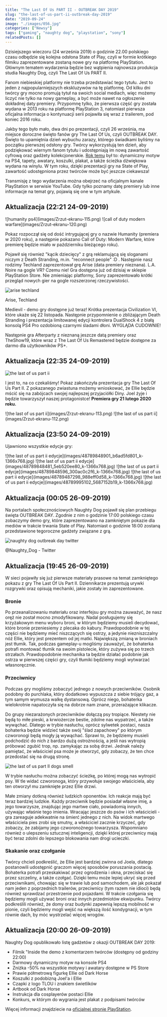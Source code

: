 ```yaml
---
title: "The Last Of Us PART II - OUTBREAK DAY 2019"
slug: "the-last-of-us-part-ii-outbreak-day-2019"
date: "2019-09-24"
image: "./images/056.jpg"
categories: ["Newsy"]
tags: ["gaming", "naughty dog", "playstation", "sony"]
relatedPosts: []
---
```


Dzisiejszego wieczoru (24 września 2019) o godzinie 22.00 polskiego czasu odbędzie się kolejna odsłona State of Play, czyli w formie krótkiego filmiku zaprezentowane zostaną nowe gry na platformę PlayStation. Głównym tematem wydarzenia będzie bez wątpienia najnowsza produkcja studia Naughty Dog, czyli The Last Of Us PART II.

Fanom niebieskiej platformy nie trzeba przedstawiać tego tytułu. Jest to jeden z najpopularniejszych ekskluzywów na tę platformę. Od kilku dni twórcy gry mocno promują tytuł na swoich social mediach, więc możemy liczyć nie tylko na nowy gameplay, a być może nawet na ogłoszenie dokładnej daty premiery. Przypomnę tylko, że pierwsza część gry została wydana w 2013 roku na platformę PlayStation 3, natomiast pierwsza oficjalna informacja o kontynuacji serii pojawiła się wraz z trailerem, pod koniec 2016 roku.

Jakby tego było mało, dwa dni po prezentacji, czyli 26 września, ma miejsce doroczne święto fanów gry The Last Of Us, czyli OUTBREAK DAY. Święto to upamiętnia dzień wybuchu zarazy, którego świadkami byliśmy na początku pierwszej odsłony gry. Twórcy wykorzystują ten dzień, aby podziękować wiernym fanom tytułu i udostępniają im nową zawartość cyfrową oraz gadżety kolekcjonerskie. [Rok temu](/outbreak-day-2018/) był to: dynamiczny motyw na PS4, tapety, awatary, koszulki, plakat, a także ścieżka dźwiękowa wydana na winylu. W tym roku, dzięki prezentacji gry na State of Play, zawartość udostępniona przez twórców może być jeszcze ciekawsza!

Transmisję z tego wydarzenia można obejrzeć na oficjalnym kanale PlayStation w serwisie YouTube. Gdy tylko poznamy datę premiery lub inne informacje na temat gry, pojawią się one w tym artykule.

<YouTube id='FekB7shVUC8' title='State of Play 24 września 2019'></YouTube>

## Aktualizacja (22:21 24-09-2019)

<Gallery>
![humanity ps4](images/Zrzut-ekranu-115.png)
![call of duty modern warfare](images/Zrzut-ekranu-120.png)
</Gallery>

Pokaz rozpoczął się od dość intrygującej gry o nazwie Humanity (premiera w 2020 roku), a następnie pokazano Call of Duty: Modern Warfare, które premierę będzie miało w październiku bieżącego roku).

Pojawił się również "kącik dziecięcy" z grą reklamującą się sloganami niczym z Death Stranding, m.in. "reconnect people" :D . Następnie nasz rodzimy Techland zaprezentował grę Arise (data premiery nieznana). L.A. Noire na gogle VR? Czemu nie! Gra dostępna już od dzisiaj w sklepie PlayStation Store. Nie zmieniając platformy, Sony zaprezentowało krótki przegląd nowych gier na gogle rozszerzonej rzeczywistości.

![arise techland](images/Zrzut-ekranu-123.png)

<ImageDescription>Arise, Techland</ImageDescription>

Medievil - demo gry dostępne już teraz! Krótka prezentacja Civilization VI, które ukaże się 22 listopada. Następnie przypomnienie o zbliżającym Death Stranding i prezentacja limitowanej edycji kontrolera DualShock 4 z białą konsolą PS4 Pro ozdobioną czarnymi śladami dłoni. WYGLĄDA CUDOWNIE!

<YouTube id='davszDemUns' title='death stranding ps4 special'></YouTube>

Następnie gra Afterparty z nieznaną jeszcze datą premiery oraz TheShow19, które wraz z The Last Of Us Remastered będzie dostępne za darmo dla użytkowników PS+.

## Aktualizacja (22:35 24-09-2019)

![the last of us part ii](images/Zrzut-ekranu-111.png)

I jest to, na co czekaliśmy! Pokaz zakończyła prezentacja gry The Last Of Us Part II. Z pokazanego zwiastuna możemy wnioskować, że Ellie będzie mścić się na zabójcach swojej najlepszej przyjaciółki Diny. Joel żyje i będzie towarzyszył naszej protagonistce! **Premiera gry 21 lutego 2020 roku.**

<Gallery>
![the last of us part ii](images/Zrzut-ekranu-113.png)
![the last of us part ii](images/Zrzut-ekranu-112.png)
</Gallery>

## Aktualizacja (23:50 24-09-2019)

Ujawniono wszystkie edycje gry:

<Gallery width='2'>
![the last of us part ii edycje](images/48789848901_b6ad5fd801_k-1366x768.jpg)
![the last of us part ii edycje](images/48789848481_5eb520ee80_k-1366x768.jpg)
![the last of us part ii edycje](images/48789848596_300ac0c2f6_k-1366x768.jpg)
![the last of us part ii edycje](images/48789487298_988eff0d58_k-1366x768.jpg)
![the last of us part ii edycje](images/48789995102_5687152b19_k-1366x768.jpg)
</Gallery>

## Aktualizacja (00:05 26-09-2019)

Na portalach społecznościowych Naughty Dog pojawił się plan przebiegu święta OUTBREAK DAY. Zgodnie z nim o godzinie 17:00 polskiego czasu zobaczymy demo gry, które zaprezentowano na zamkniętym pokazie dla mediów w trakcie trwania State of Play. Natomiast o godzinie 18:00 zostaną przedstawione tegoroczne gadżety związane z grą.

![naughty dog outbreak day twitter](images/twitter-outbreak-day.png)

<ImageDescription>@Naughty_Dog - Twitter</ImageDescription>

## Aktualizacja (19:45 26-09-2019)

W sieci pojawiły się już pierwsze materiały prasowe na temat zamkniętego pokazu z gry The Last Of Us Part II. Dziennikarze prezentują urywki rozgrywki oraz opisują mechaniki, jakie zostały im zaprezentowane.

### Bronie

Po przeanalizowaniu materiału oraz interfejsu gry można zauważyć, że nasz oręż nie został mocno zmodyfikowany. Nadal posługujemy się krzyżakowym menu wyboru broni, w którym będziemy musieli decydować, które bronie przeniesiemy z plecaka do kabury. Prawdopodobnie w tej części nie będziemy mieć niszczących się ostrzy, a jedynie niezniszczalny nóż Ellie, który jest prezentem od jej matki. Największą zmianą w broniach jest tłumik. Tak, podczas gameplay-u mogliśmy zauważyć, że bohaterka potrafi montować tłumik na swoim pistolecie, który zużywa się po trzech strzałach. Prawdopodobnie mechanika ta będzie działać podobnie jak ostrza w pierwszej części gry, czyli tłumiki będziemy mogli wytwarzać własnoręcznie.

### Przeciwnicy

Podczas gry mogliśmy zobaczyć jednego z nowych przeciwników. Osobnik podobny do purchlaka, który dodatkowo wypuszcza z siebie trójący gaz, a tym samym wymusza walkę dystansową. Oprócz niego, bohaterka wielokrotnie napatoczyła się na dobrze nam znane, przerażające klikacze.

Do grupy niezarażonych przeciwników dołączą psy tropiące. Niestety nie będą to miłe pieski, a krwiożercze bestie, zdolne nas wypatrzeć, a także wywąchać. Dlatego w trybie nasłuchu, oprócz sylwetek postaci, nasza bohaterka będzie widzieć także swój "ślad zapachowy" po którym czworonogi będą mogły ją wywąchać. Sprawi to, że będziemy musieli podchodzić do nich z bardzo dużą ostrożnością, a jeśli nas wytropią próbować zgubić trop, np. zamykając za sobą drzwi. Jednak należy pamiętać, że właściciel psa może je otworzyć, gdy zobaczy, że ten chce przedostać się na drugą stronę.

![the last of us part II dogs smell](images/Zrzut-ekranu-47-1366x768.png)

<ImageDescription>W trybie nasłuchu można zobaczyć ścieżkę, po której mogą nas wytropić psy. W tle widać czworonoga, który przywołuje swojego właściciela, aby ten otworzył mu zamknięte przez Ellie drzwi.</ImageDescription>

Małe zmiany dotkną również ludzkich oponentów. Ich reakcje mają być teraz bardziej ludzkie. Każdy przeciwnik będzie posiadał własne imię, a jego towarzysze, znajdując jego martwe ciało, powiadomią innych, używając właśnie tego imienia. Wracając jeszcze do psów i ich właścicieli - gra zareaguje adekwatnie na śmierć jednego z nich. Na widok martwego właściciela pies zrobi się smutny, a właściciel zacznie krzyczeć, gdy zobaczy, że zabijamy jego czworonożnego towarzysza. Wspomniano również o ulepszeniu sztucznej inteligencji, dzięki której przeciwnicy mają być teraz zdolni do lepszego blokowania nam drogi ucieczki.

### Skakanie oraz czołganie

Twórcy chcieli podkreślić, że Ellie jest bardziej zwinna od Joela, dlatego postanowili udostępnić graczom więcej sposobów poruszania postacią. Bohaterka potrafi przeskakiwać przez ogrodzenia i okna, przeciskać się przez szczeliny, a także czołgać. Dzięki temu może lepiej ukryć się przed przeciwnikami, chowając się w trawie lub pod samochodem, ale jak pokazał nam jeden z poprzednich trailerów, przeciwnicy (tym razem nie idioci) będą również sprawdzać przestrzenie pod pojazdami. W trakcie czołgania się będziemy mogli używać broni oraz innych przedmiotów ekwipunku. Twórcy podkreślili również, że domy oraz budynki zapewnią lepszą mobilność w pionie, czyli będziemy mogli wejść na większą ilość kondygnacji, w tym równie dach, by móc wystrzelać więcej wrogów.

<YouTube id='izzgMYxvVEE' title='the last of us part ii'></YouTube>

<YouTube id='XveVREWpQw8' title='the last of us part ii'></YouTube>

## Aktualizacja (20:00 26-09-2019)

Naughty Dog opublikowało listę gadżetów z okazji OUTBREAK DAY 2019:

- Filmik "Inside the demo z komentarzem twórców (dostępny od godziny 22:00)
- Darmowy dynamiczny motyw na konsole PS4
- Zniżka -50% na wszystkie motywy i awatary dostępne w PS Store
- Prawie półmetrową figurkę Ellie od Dark Horse
- Koszulki z podobizną Joel'a i Ellie
- Czapki z logo TLOU i znakiem świetlików
- Artbook od Dark Horse
- Instrukcja dla cosplayerów postaci Ellie
- Konkurs, w którym do wygrania jest plakat z podpisami twórców

Więcej informacji znajdziecie na [oficjalnej stronie PlayStation](https://www.thelastofus.playstation.com/OutbreakDay).
